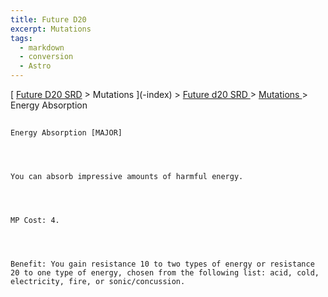 ```yaml
---
title: Future D20
excerpt: Mutations
tags:
  - markdown
  - conversion
  - Astro
---
```







[
[Future D20 SRD]( / ) > Mutations
     ](-index)
     >
     [
      Future d20 SRD
     ](future-d20-srd-index)
     >
     [
      Mutations
     ](future-d20-srd-mutations-index)
     > Energy Absorption
    




## 
    Energy Absorption [MAJOR]
   



    You can absorb impressive amounts of harmful energy.
   



    MP Cost: 4.
   



    Benefit: You gain resistance 10 to two types of energy or resistance 20 to one type of energy, chosen from the following list: acid, cold, electricity, fire, or sonic/concussion.
   





